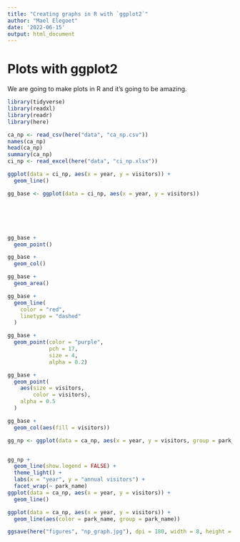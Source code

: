 ```yaml
---
title: "Creating graphs in R with `ggplot2`"
author: "Mael Elegoet"
date: '2022-06-15'
output: html_document
---
```

# Plots with ggplot2

We are going to make plots in R and it's going to be amazing.




```r

library(tidyverse)
library(readxl)
library(readr)
library(here)

```

```r

ca_np <- read_csv(here("data", "ca_np.csv"))
names(ca_np)
head(ca_np)
summary(ca_np)
ci_np <- read_excel(here("data", "ci_np.xlsx"))

ggplot(data = ci_np, aes(x = year, y = visitors)) +
  geom_line()

gg_base <- ggplot(data = ci_np, aes(x = year, y = visitors))






gg_base +
  geom_point()

gg_base +
  geom_col()

gg_base +  
  geom_area()

gg_base +
  geom_line(
    color = "red", 
    linetype = "dashed"
  )

gg_base + 
  geom_point(color = "purple",
             pch = 17,
             size = 4,
             alpha = 0.2)

gg_base + 
  geom_point(
    aes(size = visitors,
        color = visitors),
    alpha = 0.5
  )

gg_base + 
  geom_col(aes(fill = visitors))

gg_np <- ggplot(data = ca_np, aes(x = year, y = visitors, group = park_name))


gg_np +
  geom_line(show.legend = FALSE) +
  theme_light() + 
  labs(x = "year", y = "annual visitors") +
  facet_wrap(~ park_name)
ggplot(data = ca_np, aes(x = year, y = visitors)) +
  geom_line()

ggplot(data = ca_np, aes(x = year, y = visitors)) +
  geom_line(aes(color = park_name, group = park_name))

ggsave(here("figures", "np_graph.jpg"), dpi = 180, width = 8, height = 7)


```

